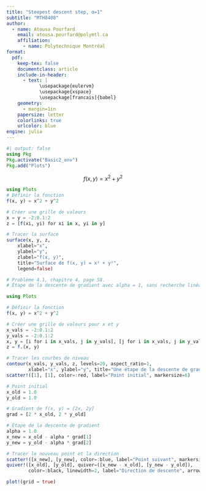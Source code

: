 ```yaml
---
title: "Steepest descent step, α=1"
subtitle: "MTH8408"
author:
  - name: Atousa Pourfard
    email: atousa.pourfard@polymtl.ca
    affiliation:
      - name: Polytechnique Montréal
format:
  pdf:
    keep-tex: false
    documentclass: article
    include-in-header:
      - text: |
            \usepackage{eulervm}
            \usepackage{xspace}
            \usepackage[francais]{babel}
    geometry:
      - margin=1in
    papersize: letter
    colorlinks: true
    urlcolor: blue
engine: julia
---
```

```julia
#| output: false
using Pkg
Pkg.activate("Basic2_env")
Pkg.add("Plots")
```

$$
f(x, y) = x^2 + y^2
$$

```julia
using Plots
# Définir la fonction
f(x, y) = x^2 + y^2

# Créer une grille de valeurs
x = y = -2:0.1:2
z = [f(xi, yi) for xi in x, yi in y]

# Tracer la surface
surface(x, y, z,
    xlabel="x",
    ylabel="y",
    zlabel="f(x, y)",
    title="Surface de f(x, y) = x² + y²",
    legend=false)
```

```julia
# Problème 4.1, chapitre 4, page 58.
# Étape de la descente de gradient avec alpha = 1, sans recherche linéaire

using Plots

# Définir la fonction
f(x, y) = x^2 + y^2

# Créer une grille de valeurs pour x et y
x_vals = -2:0.1:2
y_vals = -2:0.1:2
x, y = [i for i in x_vals, j in y_vals], [j for i in x_vals, j in y_vals]
z = f.(x, y)

# Tracer les courbes de niveau
contour(x_vals, y_vals, z, levels=20, aspect_ratio=1,
        xlabel="x", ylabel="y", title="Une étape de la descente de gradient pour f(x, y) = x² + y²")
scatter!([1], [1], color=:red, label="Point initial", markersize=6)

# Point initial
x_old = 1.0
y_old = 1.0

# Gradient de f(x, y) = [2x, 2y]
grad = [2 * x_old, 2 * y_old]

# Étape de la descente de gradient
alpha = 1.0
x_new = x_old - alpha * grad[1]
y_new = y_old - alpha * grad[2]

# Tracer le nouveau point et la direction
scatter!([x_new], [y_new], color=:blue, label="Point suivant", markersize=6)
quiver!([x_old], [y_old], quiver=([x_new - x_old], [y_new - y_old]),
        color=:black, linewidth=2, label="Direction de descente", arrow=:closed)

plot!(grid = true)

```

